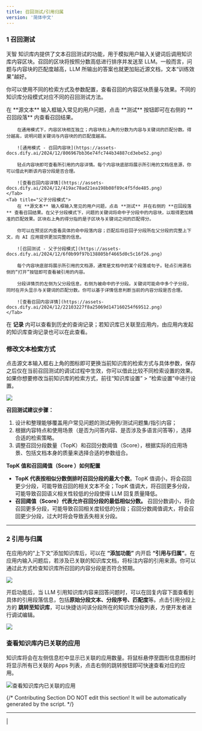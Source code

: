 ```yaml
---
title: 召回测试/引用归属
version: '简体中文'
---
```


### 1 召回测试

天智 知识库内提供了文本召回测试的功能，用于模拟用户输入关键词后调用知识库内容区块。召回的区块将按照分数高低进行排序并发送至 LLM。一般而言，问题与内容块的匹配度越高，LLM 所输出的答案也就更加贴近源文档，文本“训练效果”越好。

你可以使用不同的检索方式及参数配置，查看召回的内容区块质量与效果。不同的知识库分段模式对应不同的召回测试方法。

<Tabs>
    <Tab title="通用模式">
        在 **源文本** 输入框输入常见的用户问题，点击 **测试** 按钮即可在右侧的 **召回段落** 内查看召回结果。
        
        在通用模式下，内容区块相互独立；内容块右上角的分数为内容与关键词的匹配分数。得分越高，说明问题关键词与内容块的的匹配度越高。
        
        ![通用模式 - 召回内容块](https://assets-docs.dify.ai/2024/12/806967bb36e74fc744b34887cd3ebe52.png)
        
        轻点内容块即可查看所引用的内容详情。每个内容块底部将展示所引用的文档信息源，你可以借此判断该内容分段是否合理。
        
        ![查看召回内容详情](https://assets-docs.dify.ai/2024/12/419ac78ad21ea198b08f89c4f5fde485.png)
    </Tab>
    <Tab title="父子分段模式">
        在 **源文本** 输入框输入常见的用户问题，点击 **测试** 并在右侧的 **召回段落** 查看召回结果。在父子分段模式下，问题的关键词将命中子分段中的内容块，以取得更加精准的匹配效果。区块右上角的得分指的是子区块与关键词之间的匹配得分。
        
        你可以在预览区内查看具体的命中段落内容；匹配后将召回子分段所在父分段的完整上下文，向 AI 应用提供更加完整的信息。

        ![召回测试 - 父子分段模式](https://assets-docs.dify.ai/2024/12/6f0b99f97b138805bf4665d0c5c16f26.png)

        每个内容块底部将展示所引用的文档源，通常是文档中的某个段落或句子。轻点引用源右侧的“打开”按钮即可查看被引用的内容。
        
        分段详情页的左侧为父分段信息，右侧为被命中的子分段。关键词可能命中多个子分段，同时在开头显示与关键词的匹配分数。你可以基于详情信息判断当前的内容分段是否合理。
        
        ![查看召回内容详情](https://assets-docs.dify.ai/2024/12/22103227f8a25069d147160254f69512.png)
    </Tab>
</Tabs>
    
在 **记录** 内可以查看到历史的查询记录；若知识库已关联至应用内，由应用内发起的知识库查询记录也可以在此查看。

### 修改文本检索方式

点击源文本输入框右上角的图标即可更换当前知识库的检索方式与具体参数，保存之后仅在当前召回测试的调试过程中生效，你可以借此比较不同检索设置的效果。如果你想要修改当前知识库的检索方式，前往“知识库设置” > “检索设置”中进行设置。

![](https://assets-docs.dify.ai/2024/12/86b78cb114a843c9dedcba1fe12e3b02.png)

**召回测试建议步骤：**

1. 设计和整理能够覆盖用户常见问题的测试用例/测试问题集/指引内容；
2. 根据内容特点和使用场景（是否为问答内容、是否涉及多语言问答等），选择合适的检索策略。
3. 调整召回分段数量（TopK）和召回分数阈值（Score），根据实际的应用场景、包括文档本身的质量来选择合适的参数组合。

**TopK 值和召回阈值（Score ）如何配置**

* **TopK 代表按相似分数倒排时召回分段的最大个数**。TopK 值调小，将会召回更少分段，可能导致召回的相关文本不全；TopK 值调大，将召回更多分段，可能导致召回语义相关性较低的分段使得 LLM 回复质量降低。
* **召回阈值（Score）代表允许召回分段的最低相似分数。** 召回分数调小，将会召回更多分段，可能导致召回相关度较低的分段；召回分数阈值调大，将会召回更少分段，过大时将会导致丢失相关分段。

***

### 2 引用与归属

在应用内的“上下文”添加知识库后，可以在 **“添加功能”** 内开启 **“引用与归属”**。在应用内输入问题后，若涉及已关联的知识库文档，将标注内容的引用来源。你可以通过此方式检查知识库所召回的内容分段是否符合预期。

![](https://assets-docs.dify.ai/2025/03/a2e4db6635634e99a9aeb91341b53d1c.png)

开启功能后，当 LLM 引用知识库内容来回答问题时，可以在回复内容下面查看到具体的引用段落信息，包括**原始分段文本、分段序号、匹配度**等。点击引用分段上方的 **跳转至知识库**，可以快捷访问该分段所在的知识库分段列表，方便开发者进行调试编辑。

![](https://assets-docs.dify.ai/2025/03/1d82a0e1032f97e5832ed2ca7cb99fb2.png)

### 查看知识库内已关联的应用

知识库将会在左侧信息栏中显示已关联的应用数量。将鼠标悬停至圆形信息图标时将显示所有已关联的 Apps 列表，点击右侧的跳转按钮即可快速查看对应的应用。

![查看知识库内已关联的应用](https://assets-docs.dify.ai/2024/12/28899b9b0eba8996f364fb74e5b94c7f.png)

{/*
Contributing Section
DO NOT edit this section!
It will be automatically generated by the script.
*/}

---

[  ](https://github.com/langgenius/dify-docs/edit/main/zh-hans/guides/knowledge-base/retrieval-test-and-citation.mdx) | [  ](https://github.com/langgenius/dify-docs/issues/new?template=docs.yml)

